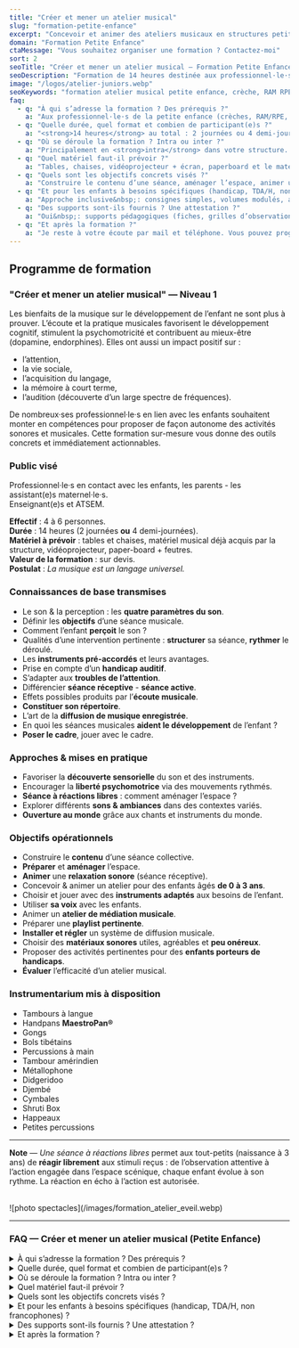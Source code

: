 ```yaml
---
title: "Créer et mener un atelier musical"
slug: "formation-petite-enfance"
excerpt: "Concevoir et animer des ateliers musicaux en structures petite enfance."
domain: "Formation Petite Enfance"
ctaMessage: "Vous souhaitez organiser une formation ? Contactez-moi"
sort: 2
seoTitle: "Créer et mener un atelier musical — Formation Petite Enfance (Niveau 1)"
seoDescription: "Formation de 14 heures destinée aux professionnel·le·s de la petite enfance : construire et animer des ateliers musicaux, répertoire, voix, instruments, aménagement de l’espace."
image: "/logos/atelier-juniors.webp"
seoKeywords: "formation atelier musical petite enfance, crèche, RAM RPE, ATSEM, enseignants, séance à réactions libres, instruments pré-accordés, aménagement de l’espace, répertoire comptines, médiation musicale"
faq:
  - q: "À qui s’adresse la formation ? Des prérequis ?"
    a: "Aux professionnel·le·s de la petite enfance (crèches, RAM/RPE, multi-accueil), enseignant(e)s, ATSEM et assistant(e)s maternel·le·s. Aucun prérequis musical&nbsp;: on part du terrain et on pratique."
  - q: "Quelle durée, quel format et combien de participant(e)s ?"
    a: "<strong>14 heures</strong> au total : 2 journées ou 4 demi-journées. Groupe idéal de <strong>4 à 6 personnes</strong> pour un accompagnement concret et individualisé."
  - q: "Où se déroule la formation ? Intra ou inter ?"
    a: "Principalement en <strong>intra</strong> dans votre structure. Possibilité d’<strong>inter</strong> si vous mutualisez avec des établissements proches."
  - q: "Quel matériel faut-il prévoir ?"
    a: "Tables, chaises, vidéoprojecteur + écran, paperboard et le matériel musical déjà présent. J’apporte un instrumentarium de démonstration pour les ateliers pratiques."
  - q: "Quels sont les objectifs concrets visés ?"
    a: "Construire le contenu d’une séance, aménager l’espace, animer une relaxation sonore, concevoir un atelier adapté aux jeunes enfants, choisir des instruments adaptés, travailler la voix, bâtir une playlist, régler un système de diffusion, et évaluer l’atelier."
  - q: "Et pour les enfants à besoins spécifiques (handicap, TDA/H, non francophones) ?"
    a: "Approche inclusive&nbsp;: consignes simples, volumes modulés, alternance écoute/jeu, séance à réactions libres, adaptations matérielles et rythmiques."
  - q: "Des supports sont-ils fournis ? Une attestation ?"
    a: "Oui&nbsp;: supports pédagogiques (fiches, grilles d’observation, exemples de playlists, vidéos en ligne) et attestation de réalisation en fin de formation."
  - q: "Et après la formation ?"
    a: "Je reste à votre écoute par mail et téléphone. Vous pouvez programmer ultérieurement le <strong>niveau&nbsp;2</strong> puis le <strong>niveau&nbsp;3</strong> de la formation."
---
```


## Programme de formation  
### "Créer et mener un atelier musical" — Niveau 1

Les bienfaits de la musique sur le développement de l’enfant ne sont plus à prouver. L’écoute et la pratique musicales favorisent le développement cognitif, stimulent la psychomotricité et contribuent au mieux-être (dopamine, endorphines). Elles ont aussi un impact positif sur :  
- l’attention,  
- la vie sociale,  
- l’acquisition du langage,  
- la mémoire à court terme,  
- l’audition (découverte d’un large spectre de fréquences).

De nombreux·ses professionnel·le·s en lien avec les enfants souhaitent monter en compétences pour proposer de façon autonome des activités sonores et musicales. Cette formation sur-mesure vous donne des outils concrets et immédiatement actionnables.


### Public visé
Professionnel·le·s en contact avec les enfants, les parents - les assistant(e)s maternel·le·s.  
Enseignant(e)s et ATSEM.

**Effectif** : 4 à 6 personnes.  
**Durée** : 14 heures (2 journées **ou** 4 demi-journées).  
**Matériel à prévoir** : tables et chaises, matériel musical déjà acquis par la structure, vidéoprojecteur, paper-board + feutres.  
**Valeur de la formation** : sur devis.  
**Postulat** : *La musique est un langage universel.*


### Connaissances de base transmises
- Le son & la perception : les **quatre paramètres du son**.  
- Définir les **objectifs** d’une séance musicale.  
- Comment l’enfant **perçoit** le son ?  
- Qualités d’une intervention pertinente : **structurer** sa séance, **rythmer** le déroulé.  
- Les **instruments pré-accordés** et leurs avantages.  
- Prise en compte d’un **handicap auditif**.  
- S’adapter aux **troubles de l’attention**.  
- Différencier **séance réceptive** - **séance active**.  
- Effets possibles produits par l’**écoute musicale**.  
- **Constituer son répertoire**.  
- L’art de la **diffusion de musique enregistrée**.  
- En quoi les séances musicales **aident le développement** de l’enfant ?  
- **Poser le cadre**, jouer avec le cadre.


### Approches & mises en pratique
- Favoriser la **découverte sensorielle** du son et des instruments.  
- Encourager la **liberté psychomotrice** via des mouvements rythmés.  
- **Séance à réactions libres** : comment aménager l’espace ?  
- Explorer différents **sons & ambiances** dans des contextes variés.  
- **Ouverture au monde** grâce aux chants et instruments du monde.

### Objectifs opérationnels
- Construire le **contenu** d’une séance collective.  
- **Préparer** et **aménager** l’espace.  
- **Animer** une **relaxation sonore** (séance réceptive).  
- Concevoir & animer un atelier pour des enfants âgés **de 0 à 3 ans**.  
- Choisir et jouer avec des **instruments adaptés** aux besoins de l’enfant.  
- Utiliser **sa voix** avec les enfants.  
- Animer un **atelier de médiation musicale**.  
- Préparer une **playlist pertinente**.  
- **Installer et régler** un système de diffusion musicale.  
- Choisir des **matériaux sonores** utiles, agréables et **peu onéreux**.  
- Proposer des activités pertinentes pour des **enfants porteurs de handicaps**.  
- **Évaluer** l’efficacité d’un atelier musical.

### Instrumentarium mis à disposition
- Tambours à langue
- Handpans **MaestroPan®**
- Gongs
- Bols tibétains
- Percussions à main
- Tambour amérindien
- Métallophone
- Didgeridoo
- Djembé
- Cymbales
- Shruti Box
- Happeaux
- Petites percussions

---

**Note** — *Une séance à réactions libres* permet aux tout-petits (naissance à 3 ans) de **réagir librement** aux stimuli reçus : de l’observation attentive à l’action engagée dans l’espace scénique, chaque enfant évolue à son rythme. La réaction en écho à l’action est autorisée.

<br />
![photo spectacles](/images/formation_atelier_eveil.webp)

---
### FAQ — Créer et mener un atelier musical (Petite Enfance)

<details>
  <summary>À qui s’adresse la formation ? Des prérequis ?</summary>
  Aux professionnel·le·s de la petite enfance (crèches, RAM/RPE, multi-accueil), enseignant(e)s, ATSEM et assistant(e)s maternel·le·s.  
  Aucun prérequis musical : on part du terrain et on pratique.
</details>

<details>
  <summary>Quelle durée, quel format et combien de participant(e)s ?</summary>
  <strong>14 heures</strong> au total : 2 journées ou 4 demi-journées.  
  Groupe idéal de <strong>4 à 6 personnes</strong> pour un accompagnement concret et individualisé.
</details>

<details>
  <summary>Où se déroule la formation ? Intra ou inter ?</summary>
  Principalement en <strong>intra</strong> dans votre structure.  
  Possibilité d’<strong>inter</strong> si vous mutualisez avec des établissements proches.
</details>

<details>
  <summary>Quel matériel faut-il prévoir ?</summary>
  Tables, chaises, vidéoprojecteur + écran, paperboard et le matériel musical déjà présent.  
  J’apporte un instrumentarium de démonstration pour les ateliers pratiques.
</details>

<details>
  <summary>Quels sont les objectifs concrets visés ?</summary>
  Construire le contenu d’une séance, aménager l’espace, animer une relaxation sonore, concevoir un atelier adapté aux jeunes enfants, choisir des instruments adaptés, travailler la voix, bâtir une playlist, régler un système de diffusion, et évaluer l’atelier.
</details>

<details>
  <summary>Et pour les enfants à besoins spécifiques (handicap, TDA/H, non francophones) ?</summary>
  Approche inclusive : consignes simples, volumes modulés, alternance écoute/jeu, séance à réactions libres, adaptations matérielles et rythmiques.
</details>

<details>
  <summary>Des supports sont-ils fournis ? Une attestation ?</summary>
  Oui : supports pédagogiques (fiches, grilles d’observation, exemples de playlists, vidéos en ligne) et attestation de réalisation en fin de formation.
</details>

<details>
  <summary>Et après la formation ?</summary>
  Je reste à votre écoute par mail et téléphone.  
  Vous pouvez programmer ultérieurement le <strong>niveau 2</strong> puis le <strong>niveau 3</strong> de la formation.
</details>
